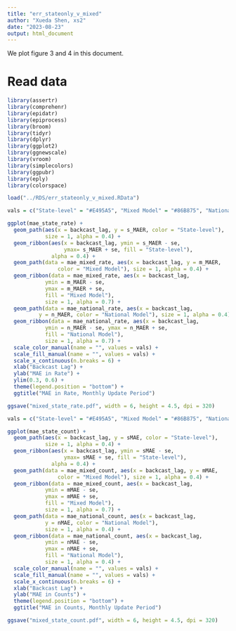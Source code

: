 ```yaml
---
title: "err_stateonly_v_mixed"
author: "Xueda Shen, xs2"
date: "2023-08-23"
output: html_document
---
```



We plot figure 3 and 4 in this document. 


# Read data

```r
library(assertr)
library(comprehenr)
library(epidatr)
library(epiprocess)
library(broom)
library(tidyr)
library(dplyr)
library(ggplot2)
library(ggnewscale)
library(vroom)
library(simplecolors)
library(ggpubr)
library(eply)
library(colorspace)
```


```r
load("../RDS/err_stateonly_v_mixed.RData")
```



```r
vals = c("State-level" = "#E495A5", "Mixed Model" = "#86B875", "National Model" = "#7DB0DD")

ggplot(mae_state_rate) +
  geom_path(aes(x = backcast_lag, y = s_MAER, color = "State-level"), 
            size = 1, alpha = 0.4) +
  geom_ribbon(aes(x = backcast_lag, ymin = s_MAER - se, 
                  ymax= s_MAER + se, fill = "State-level"), 
              alpha = 0.4) +
  geom_path(data = mae_mixed_rate, aes(x = backcast_lag, y = m_MAER,
                color = "Mixed Model"), size = 1, alpha = 0.4) +
  geom_ribbon(data = mae_mixed_rate, aes(x = backcast_lag,
            ymin = m_MAER - se, 
            ymax = m_MAER + se,
            fill = "Mixed Model"),
            size = 1, alpha = 0.7) +
  geom_path(data = mae_national_rate, aes(x = backcast_lag, 
          y = n_MAER, color = "National Model"), size = 1, alpha = 0.4) +
  geom_ribbon(data = mae_national_rate, aes(x = backcast_lag,
            ymin = n_MAER - se, ymax = n_MAER + se,
            fill = "National Model"),
            size = 1, alpha = 0.7) +
  scale_color_manual(name = "", values = vals) +
  scale_fill_manual(name = "", values = vals) +
  scale_x_continuous(n.breaks = 6) +
  xlab("Backcast Lag") +
  ylab("MAE in Rate") +
  ylim(0.3, 0.6) +
  theme(legend.position = "bottom") +
  ggtitle("MAE in Rate, Monthly Update Period") 

ggsave("mixed_state_rate.pdf", width = 6, height = 4.5, dpi = 320)
```





```r
vals = c("State-level" = "#E495A5", "Mixed Model" = "#86B875", "National Model" = "#7DB0DD")

ggplot(mae_state_count) +
  geom_path(aes(x = backcast_lag, y = sMAE, color = "State-level"), 
            size = 1, alpha = 0.4) +
  geom_ribbon(aes(x = backcast_lag, ymin = sMAE - se, 
                  ymax= sMAE + se, fill = "State-level"), 
              alpha = 0.4) +
  geom_path(data = mae_mixed_count, aes(x = backcast_lag, y = mMAE,
                color = "Mixed Model"), size = 1, alpha = 0.4) +
  geom_ribbon(data = mae_mixed_count, aes(x = backcast_lag,
            ymin = mMAE - se, 
            ymax = mMAE + se,
            fill = "Mixed Model"),
            size = 1, alpha = 0.7) +
  geom_path(data = mae_national_count, aes(x = backcast_lag, 
            y = nMAE, color = "National Model"),
            size = 1, alpha = 0.4) +
  geom_ribbon(data = mae_national_count, aes(x = backcast_lag,
            ymin = nMAE - se,
            ymax = nMAE + se,
            fill = "National Model"),
            size = 1, alpha = 0.4) +
  scale_color_manual(name = "", values = vals) +
  scale_fill_manual(name = "", values = vals) +
  scale_x_continuous(n.breaks = 6) +
  xlab("Backcast Lag") +
  ylab("MAE in Counts") +
  theme(legend.position = "bottom") +
  ggtitle("MAE in Counts, Monthly Update Period") 

ggsave("mixed_state_count.pdf", width = 6, height = 4.5, dpi = 320)
```
